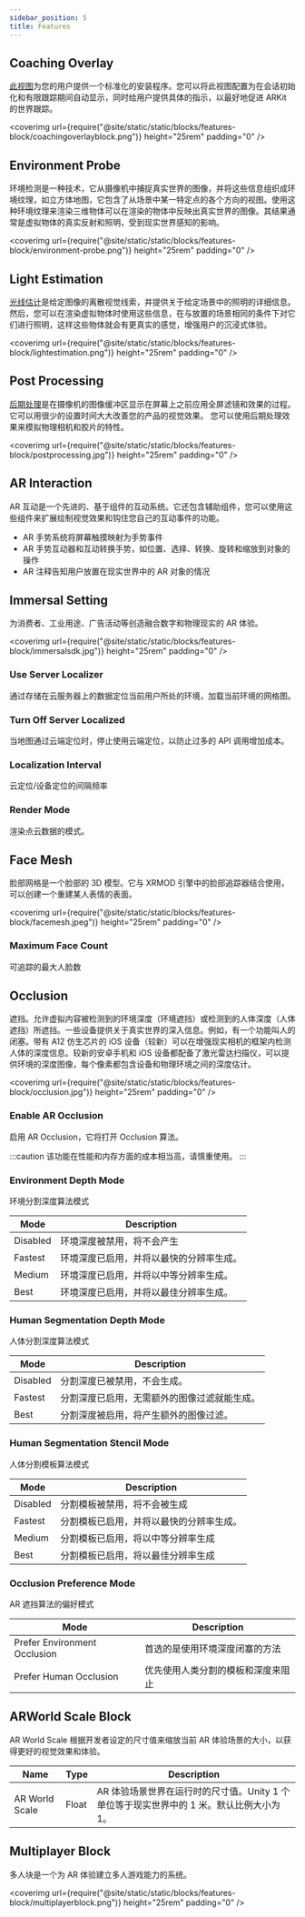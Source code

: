 ```yaml
---
sidebar_position: 5
title: Features
---
```


## Coaching Overlay

[此视图](https://developer.apple.com/documentation/arkit/arcoachingoverlayview)为您的用户提供一个标准化的安装程序。您可以将此视图配置为在会话初始化和有限跟踪期间自动显示，同时给用户提供具体的指示，以最好地促进 ARKit 的世界跟踪。

<coverimg
  url={require("@site/static/static/blocks/features-block/coachingoverlayblock.png")}
  height="25rem"
  padding="0"
/>

## Environment Probe

环境检测是一种技术，它从摄像机中捕捉真实世界的图像，并将这些信息组织成环境纹理，如立方体地图，它包含了从场景中某一特定点的各个方向的视图。使用这种环境纹理来渲染三维物体可以在渲染的物体中反映出真实世界的图像。其结果通常是虚拟物体的真实反射和照明，受到现实世界感知的影响。

<coverimg
  url={require("@site/static/static/blocks/features-block/environment-probe.png")}
  height="25rem"
  padding="0"
/>

## Light Estimation

[光线估计](https://developer.apple.com/documentation/arkit/camera_lighting_and_effects/adding_realistic_reflections_to_an_ar_experience)是给定图像的离散视觉线索，并提供关于给定场景中的照明的详细信息。然后，您可以在渲染虚拟物体时使用这些信息，在与放置的场景相同的条件下对它们进行照明，这样这些物体就会有更真实的感觉，增强用户的沉浸式体验。

<coverimg
  url={require("@site/static/static/blocks/features-block/lightestimation.png")}
  height="25rem"
  padding="0"
/>

## Post Processing

[后期处理](https://docs.unity3d.com/Packages/com.unity.render-pipelines.universal@7.1/manual/integration-with-post-processing.html)是在摄像机的图像缓冲区显示在屏幕上之前应用全屏滤镜和效果的过程。它可以用很少的设置时间大大改善您的产品的视觉效果。
您可以使用后期处理效果来模拟物理相机和胶片的特性。

<coverimg
  url={require("@site/static/static/blocks/features-block/postprocessing.jpg")}
  height="25rem"
  padding="0"
/>

## AR Interaction

AR 互动是一个先进的、基于组件的互动系统。它还包含辅助组件，您可以使用这些组件来扩展绘制视觉效果和钩住您自己的互动事件的功能。

- AR 手势系统将屏幕触摸映射为手势事件
- AR 手势互动器和互动转换手势，如位置、选择、转换、旋转和缩放到对象的操作
- AR 注释告知用户放置在现实世界中的 AR 对象的情况


<VideoPlayer src="/static/videos/arinteraction.mp4" className="custom-video-showcase" />

## Immersal Setting

为消费者、工业用途、广告活动等创造融合数字和物理现实的 AR 体验。

<coverimg
  url={require("@site/static/static/blocks/features-block/immersalsdk.jpg")}
  height="25rem"
  padding="0"
/>

### Use Server Localizer

通过存储在云服务器上的数据定位当前用户所处的环境，加载当前环境的网格图。

### Turn Off Server Localized

当地图通过云端定位时，停止使用云端定位，以防止过多的 API 调用增加成本。

### Localization Interval

云定位/设备定位的间隔频率

### Render Mode

渲染点云数据的模式。

## Face Mesh

脸部网格是一个脸部的 3D 模型。它与 XRMOD 引擎中的脸部追踪器结合使用，可以创建一个重建某人表情的表面。

<coverimg
  url={require("@site/static/static/blocks/features-block/facemesh.jpeg")}
  height="25rem"
  padding="0"
/>

### Maximum Face Count

可追踪的最大人脸数

## Occlusion

遮挡。允许虚拟内容被检测到的环境深度（环境遮挡）或检测到的人体深度（人体遮挡）所遮挡。一些设备提供关于真实世界的深入信息。例如，有一个功能叫人的闭塞。带有 A12 仿生芯片的 iOS 设备（较新）可以在增强现实相机的框架内检测人体的深度信息。较新的安卓手机和 iOS 设备都配备了激光雷达扫描仪，可以提供环境的深度图像，每个像素都包含设备和物理环境之间的深度估计。

<coverimg
  url={require("@site/static/static/blocks/features-block/occlusion.jpg")}
  height="25rem"
  padding="0"
/>

### Enable AR Occlusion

启用 AR Occlusion，它将打开 Occlusion 算法。

:::caution
该功能在性能和内存方面的成本相当高，请慎重使用。
:::

### Environment Depth Mode

环境分割深度算法模式

| Mode     | Description                              |
| -------- | ---------------------------------------- |
| Disabled | 环境深度被禁用，将不会产生               |
| Fastest  | 环境深度已启用，并将以最快的分辨率生成。 |
| Medium   | 环境深度已启用，并将以中等分辨率生成。   |
| Best     | 环境深度已启用，并将以最佳分辨率生成。   |

### Human Segmentation Depth Mode

人体分割深度算法模式

| Mode     | Description                                  |
| -------- | -------------------------------------------- |
| Disabled | 分割深度已被禁用，不会生成。                 |
| Fastest  | 分割深度已启用，无需额外的图像过滤就能生成。 |
| Best     | 分割深度被启用，将产生额外的图像过滤。       |

### Human Segmentation Stencil Mode

人体分割模板算法模式

| Mode     | Description                              |
| -------- | ---------------------------------------- |
| Disabled | 分割模板被禁用，将不会被生成             |
| Fastest  | 分割模板已启用，并将以最快的分辨率生成。 |
| Medium   | 分割模板已启用，将以中等分辨率生成       |
| Best     | 分割模板已启用，将以最佳分辨率生成       |

### Occlusion Preference Mode

AR 遮挡算法的偏好模式

| Mode                         | Description                        |
| ---------------------------- | ---------------------------------- |
| Prefer Environment Occlusion | 首选的是使用环境深度闭塞的方法     |
| Prefer Human Occlusion       | 优先使用人类分割的模板和深度来阻止 |

## ARWorld Scale Block

AR World Scale 根据开发者设定的尺寸值来缩放当前 AR 体验场景的大小，以获得更好的视觉效果和体验。

| Name           | Type  | Description                                                                             |
| -------------- | ----- | --------------------------------------------------------------------------------------- |
| AR World Scale | Float | AR 体验场景世界在运行时的尺寸值。Unity 1 个单位等于现实世界中的 1 米。默认比例大小为 1。 |

## Multiplayer Block

多人块是一个为 AR 体验建立多人游戏能力的系统。

<coverimg
  url={require("@site/static/static/blocks/features-block/multiplayerblock.png")}
  height="25rem"
  padding="0"
/>
